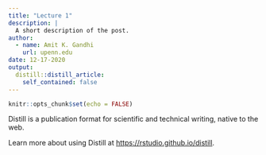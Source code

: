```yaml
---
title: "Lecture 1"
description: |
  A short description of the post.
author:
  - name: Amit K. Gandhi
    url: upenn.edu
date: 12-17-2020
output:
  distill::distill_article:
    self_contained: false
---
```



```r
knitr::opts_chunk$set(echo = FALSE)
```

Distill is a publication format for scientific and technical writing, native to the web.

Learn more about using Distill at <https://rstudio.github.io/distill>.


